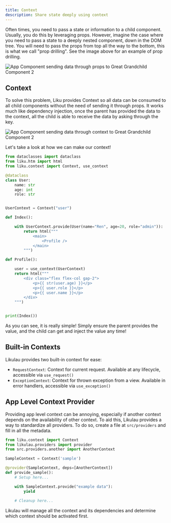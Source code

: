 ```yaml
---
title: Context
description: Share state deeply using context
---
```


Often times, you need to pass a state or information to a child component. Usually, you do this by
leveraging props. However, imagine the case where you need to pass a state to a deeply nested
component, down in the DOM tree. You will need to pass the props from top all the way to the bottom,
this is what we call "prop drilling". See the image above for an example of prop drilling.

<Image src={propDrillImage} alt="App Component sending data through props to Great Grandchild Component 2" />

## Context

To solve this problem, Liku provides Context so all data can be consumed to all child components without
the need of sending it through props. It works much like dependency injection, once the parent has provided
the data to the context, all the child is able to receive the data by asking through the key.

<Image src={contextImage} alt="App Component sending data through context to Great Grandchild Component 2" />

Let's take a look at how we can make our context!

```py {"1. Create our context object":11-12} {"2. Provide the data to the context using with() statement":15-16} {"3. Use the use_context() hook to receive the data from the provider":24-25}
from dataclasses import dataclass
from liku.htm import html
from liku.context import Context, use_context

@dataclass
class User:
    name: str
    age: int
    role: str


UserContext = Context("user")

def Index():

    with UserContext.provide(User(name="Ren", age=20, role="admin")):
        return html("""
            <main>
                <Profile />
            </main>
        """)

def Profile():

    user = use_context(UserContext)
    return html("""
        <div class="flex flex-col gap-2">
            <p>{{ str(user.age) }}</p>
            <p>{{ user.role }}</p>
            <p>{{ user.name }}</p>
        </div>
    """)


print(Index())
```

As you can see, it is really simple! Simply ensure the parent provides the value, and the child
can get and inject the value any time!

## Built-in Contexts

Likulau provides two built-in context for ease:

- `RequestContext`: Context for current request. Available at any lifecycle, accessible via `use_request()`
- `ExceptionContext`: Context for thrown exception from a view. Available in error handlers, accessible via `use_exception()`

## App Level Context Provider

Providing app level context can be annoying, especially if another context depends on the availability of other context.
To aid this, Likulau provides a way to standardize all providers. To do so, create a file at `src/providers` and
fill in all the metadata.

```py title="src/providers/example.py"
from liku.context import Context
from likulau.providers import provider
from src.providers.another import AnotherContext

SampleContext = Context('sample')

@provider(SampleContext, deps=[AnotherContext])
def provide_sample():
    # Setup here...

    with SampleContext.provide("example data"):
        yield
    
    # Cleanup here...
```

Likulau will manage all the context and its dependencies and determine which context should be activated first.

